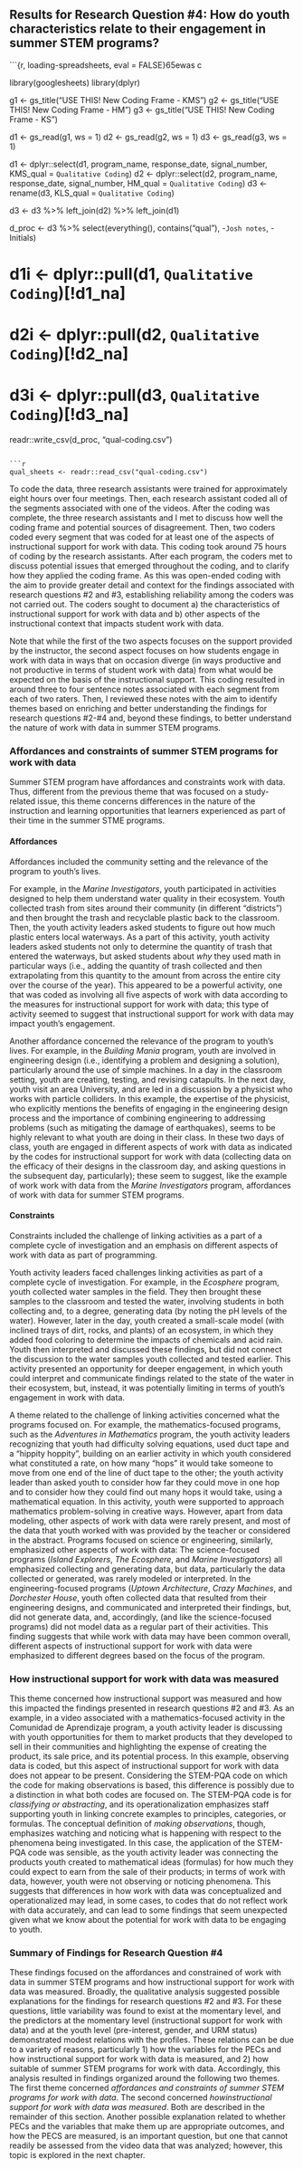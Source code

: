 

## Results for Research Question #4: How do youth characteristics relate to their engagement in summer STEM programs?

```{r, loading-spreadsheets, eval = FALSE}65ewas c

library(googlesheets)
library(dplyr)

g1 <- gs_title("USE THIS! New Coding Frame - KMS")
g2 <- gs_title("USE THIS! New Coding Frame - HM")
g3 <- gs_title("USE THIS! New Coding Frame - KS")

d1 <- gs_read(g1, ws = 1)
d2 <- gs_read(g2, ws = 1)
d3 <- gs_read(g3, ws = 1)

d1 <- dplyr::select(d1, program_name, response_date, signal_number, KMS_qual = `Qualitative Coding`)
d2 <- dplyr::select(d2, program_name, response_date, signal_number, HM_qual = `Qualitative Coding`)
d3 <- rename(d3, KLS_qual = `Qualitative Coding`)

d3 <- d3 %>%
  left_join(d2) %>%
  left_join(d1)

d_proc <- d3 %>%
  select(everything(), contains("qual"), -`Josh notes`, -Initials)

# d1i <- dplyr::pull(d1, `Qualitative Coding`)[!d1_na]
# d2i <- dplyr::pull(d2, `Qualitative Coding`)[!d2_na]
# d3i <- dplyr::pull(d3, `Qualitative Coding`)[!d3_na]

readr::write_csv(d_proc, "qual-coding.csv")
```

```r
qual_sheets <- readr::read_csv("qual-coding.csv")
```

To code the data, three research assistants were trained for approximately eight hours over four meetings. Then, each research assistant coded all of the segments associated with one of the videos. After the coding was complete, the three research assistants and I met to discuss how well the coding frame and potential sources of disagreement. Then, two coders coded every segment that was coded for at least one of the aspects of instructional support for work with data. This coding took around 75 hours of coding by the research assistants. After each program, the coders met to discuss potential issues that emerged throughout the coding, and to clarify how they applied the coding frame. As this was open-ended coding with the aim to provide greater detail and context for the findings associated with research questions #2 and #3, establishing reliability among the coders was not carried out. The coders sought to document a) the characteristics of instructional support for work with data and b) other aspects of the instructional context that impacts student work with data.

Note that while the first of the two aspects focuses on the support provided by the instructor, the second aspect focuses on how students engage in work with data in ways that on occasion diverge (in ways productive and not productive in terms of student work with data) from what would be expected on the basis of the instructional support. This coding resulted in around three to four sentence notes associated with each segment from each of two raters. Then, I reviewed these notes with the aim to identify themes based on enriching and better understanding the findings for research questions #2-#4 and, beyond these findings, to better understand the nature of work with data in summer STEM programs.

### Affordances and constraints of summer STEM programs for work with data

Summer STEM program have affordances and constraints work with data. Thus, different from the previous theme that was focused on a study-related issue, this theme concerns differences in the nature of the instruction and learning opportunities that learners experienced as part of their time in the summer STME programs.

#### Affordances

Affordances included the community setting and the relevance of the program to youth's lives.

For example, in the *Marine Investigators*, youth participated in activities designed to help them understand water quality in their ecosystem. Youth collected trash from sites around their community (in different "districts") and then brought the trash and recyclable plastic back to the classroom. Then, the youth activity leaders asked students to figure out how much plastic enters local waterways. As a part of this activity, youth activity leaders asked students not only to determine the quantity of trash that entered the waterways, but asked students about *why* they used math in particular ways (i.e., adding the quantity of trash collected and then extrapolating from this quantity to the amount from across the entire city over the course of the year). This appeared to be a powerful activity, one that was coded as involving all five aspects of work with data according to the measures for instructional support for work with data; this type of activity seemed to suggest that instructional support for work with data may impact youth's engagement.

Another affordance concerned the relevance of the program to youth's lives. For example, in the *Building Mania* program, youth are involved in engineering design (i.e., identifying a problem and designing a solution), particularly around the use of simple machines. In a day in the classroom setting, youth are creating, testing, and revising catapults. In the next day, youth visit an area University, and are led in a discussion by a physicist who works with particle colliders. In this example, the expertise of the physicist, who explicitly mentions the benefits of engaging in the engineering design process and the importance of combining engineering to addressing problems (such as mitigating the damage of earthquakes), seems to be highly relevant to what youth are doing in their class. In these two days of class, youth are engaged in different aspects of work with data as indicated by the codes for instructional support for work with data (collecting data on the efficacy of their designs in the classroom day, and asking questions in the subsequent day, particularly); these seem to suggest, like the example of work work with data from the *Marine Investigators* program, affordances of work with data for summer STEM programs.

#### Constraints

Constraints included the challenge of linking activities as a part of a complete cycle of investigation and an emphasis on different aspects of work with data as part of programming.

Youth activity leaders faced challenges linking activities as part of a complete cycle of investigation. For example, in the *Ecosphere* program, youth collected water samples in the field. They then brought these samples to the classroom and tested the water, involving students in both collecting and, to a degree, generating data (by noting the pH levels of the water). However, later in the day, youth created a small-scale model (with inclined trays of dirt, rocks, and plants) of an ecosystem, in which they added food coloring to determine the impacts of chemicals and acid rain. Youth then interpreted and discussed these findings, but did not connect the discussion to the water samples youth collected and tested earlier. This activity presented an opportunity for deeper engagement, in which youth could interpret and communicate findings related to the state of the water in their ecosystem, but, instead, it was potentially limiting in terms of youth's engagement in work with data.

A theme related to the challenge of linking activities concerned what the programs focused on. For example, the mathematics-focused programs, such as the *Adventures in Mathematics* program, the youth activity leaders recognizing that youth had difficulty solving equations, used duct tape and a "hippity hoppity", building on an earlier activity in which youth considered what constituted a rate, on how many "hops" it would take someone to move from one end of the line of duct tape to the other; the youth activity leader than asked youth to consider how far they could move in one hop and to consider how they could find out many hops it would take, using a mathematical equation. In this activity, youth were supported to approach mathematics problem-solving in creative ways. However, apart from data modeling, other aspects of work with data were rarely present, and most of the data that youth worked with was provided by the teacher or considered in the abstract. Programs focused on science or engineering, similarly, emphasized other aspects of work with data: The science-focused programs (*Island Explorers*, *The Ecosphere*, and *Marine Investigators*) all emphasized collecting and generating data, but data, particularly the data collected or generated, was rarely modeled or interpreted. In the engineering-focused programs (*Uptown Architecture*, *Crazy Machines*, and *Dorchester House*, youth often collected data that resulted from their engineering designs, and communicated and interpreted their findings, but, did not generate data, and, accordingly, (and like the science-focused programs) did not model data as a regular part of their activities. This finding suggests that while work with data may have been common overall, different aspects of instructional support for work with data were emphasized to different degrees based on the focus of the program.

<!-- A final constraint Regarding emphasizing outcomes other than the capacity to work with data, the programs emphasized outcomes such as youth's confidence in their learning, planning skills, and ability to collaborate. These outcomes are complimentary to building youth's ability to work with data, but at the same time, they meant that over the approximately four weeks of the program, limited time was dedicated to work with data ... Related, on occasion, youth demonstrated a reluctance to engage in what they perceived as "school" activities. -->

### How instructional support for work with data was measured

This theme concerned how instructional support was measured and how this impacted the findings presented in research questions #2 and #3. As an example, in a video associated with a mathematics-focused activity in the Comunidad de Aprendizaje program, a youth activity leader is discussing with youth opportunities for them to market products that they developed to sell in their communities and highlighting the expense of creating the product, its sale price, and its potential process. In this example, observing data is coded, but this aspect of instructional support for work with data does not appear to be present. Considering the STEM-PQA code on which the code for making observations is based, this difference is possibly due to a distinction in what both codes are focused on. The STEM-PQA code is for *classifying or abstracting*, and its operationalization emphasizes staff supporting youth in linking concrete examples to principles, categories, or formulas. The conceptual definition of *making observations*, though, emphasizes watching and noticing what is happening with respect to the phenomena being investigated. In this case, the application of the STEM-PQA code was sensible, as the youth activity leader was connecting the products youth created to mathematical ideas (formulas) for how much they could expect to earn from the sale of their products; in terms of work with data, however, youth were not observing or noticing phenomena. This suggests that differences in how work with data was conceptualized and operationalized may lead, in some cases, to codes that do not reflect work with data accurately, and can lead to some findings that seem unexpected given what we know about the potential for work with data to be engaging to youth.

### Summary of Findings for Research Question #4

These findings focused on the affordances and constrained of work with data in summer STEM programs and how instructional support for work with data was measured. Broadly, the qualitative analysis suggested possible explanations for the findings for research questions #2 and #3. For these questions, little variability was found to exist at the momentary level, and the predictors at the momentary level (instructional support for work with data) and at the youth level (pre-interest, gender, and URM status) demonstrated modest relations with the profiles. These relations can be due to a variety of reasons, particularly 1) how the variables for the PECs and how instructional support for work with data is measured, and 2) how suitable of summer STEM programs for work with data. Accordingly, this analysis resulted in findings organized around the following two themes. The first theme concerned *affordances and constraints of summer STEM programs for work with data*. The second concerned *howinstructional support for work with data was measured*. Both are described in the remainder of this section. Another possible explanation related to whether PECs and the variables that make them up are appropriate outcomes, and how the PECS are measured, is an important question, but one that cannot readily be assessed from the video data that was analyzed; however, this topic is explored in the next chapter.
